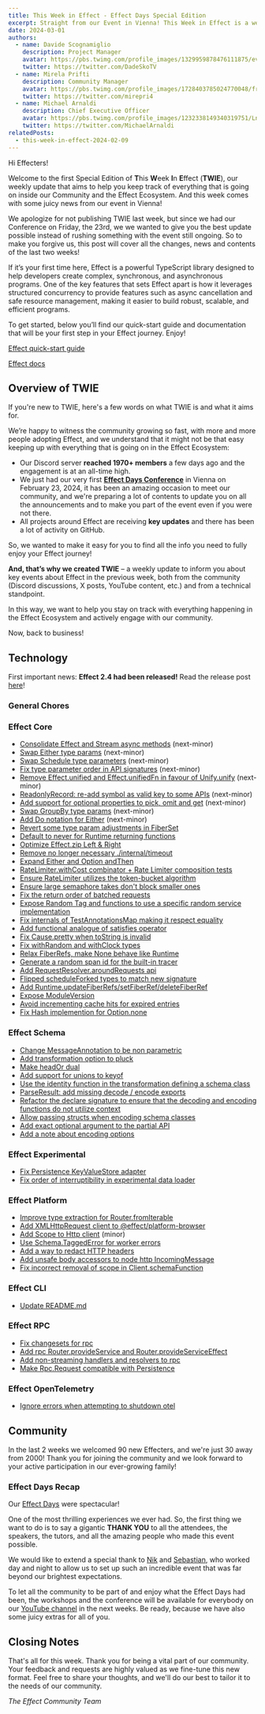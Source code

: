 ```yaml
---
title: This Week in Effect - Effect Days Special Edition
excerpt: Straight from our Event in Vienna! This Week in Effect is a weekly blog post that makes a summary of what happened in the Effect Community and Ecosystem to help you keep track of all the news, features and changes!
date: 2024-03-01
authors:
  - name: Davide Scognamiglio
    description: Project Manager
    avatar: https://pbs.twimg.com/profile_images/1329959878476111875/evHG8VX6_400x400.jpg
    twitter: https://twitter.com/DadeSkoTV
  - name: Mirela Prifti
    description: Community Manager
    avatar: https://pbs.twimg.com/profile_images/1728403785024770048/frKphayT_400x400.jpg
    twitter: https://twitter.com/mirepri4
  - name: Michael Arnaldi
    description: Chief Executive Officer
    avatar: https://pbs.twimg.com/profile_images/1232338149340319751/Ln9nNWyk_400x400.jpg
    twitter: https://twitter.com/MichaelArnaldi
relatedPosts:
  - this-week-in-effect-2024-02-09
---
```


Hi Effecters! 

Welcome to the first Special Edition of **T**his **W**eek **I**n **E**ffect (**TWIE**), our weekly update that aims to help you keep track of everything that is going on inside our Community and the Effect Ecosystem. And this week comes with some juicy news from our event in Vienna! 

We apologize for not publishing TWIE last week, but since we had our Conference on Friday, the 23rd, we we wanted to give you the best update possible instead of rushing something with the event still ongoing. So to make you forgive us, this post will cover all the changes, news and contents of the last two weeks!

If it’s your first time here, Effect is a powerful TypeScript library designed to help developers create complex, synchronous, and asynchronous programs. One of the key features that sets Effect apart is how it leverages structured concurrency to provide features such as async cancellation and safe resource management, making it easier to build robust, scalable, and efficient programs.

To get started, below you’ll find our quick-start guide and documentation that will be your first step in your Effect journey. Enjoy!

[Effect quick-start guide](/docs/quickstart)

[Effect docs](/docs/introduction)

## Overview of TWIE

If you're new to TWIE, here's a few words on what TWIE is and what it aims for.

We’re happy to witness the community growing so fast, with more and more people adopting Effect, and we understand that it might not be that easy keeping up with everything that is going on in the Effect Ecosystem:

- Our Discord server **reached 1970+ members** a few days ago and the engagement is at an all-time high.
- We just had our very first **[Effect Days Conference](/events/effect-days)** in Vienna on February 23, 2024, it has been an amazing occasion to meet our community, and we're preparing a lot of contents to update you on all the announcements and to make you part of the event even if you were not there.
- All projects around Effect are receiving **key updates** and there has been a lot of activity on GitHub.

So, we wanted to make it easy for you to find all the info you need to fully enjoy your Effect journey!

**And, that’s why we created TWIE** – a weekly update to inform you about key events about Effect in the previous week, both from the community (Discord discussions, X posts, YouTube content, etc.) and from a technical standpoint.

In this way, we want to help you stay on track with everything happening in the Effect Ecosystem and actively engage with our community.

Now, back to business!

## Technology

First important news: **Effect 2.4 had been released!** Read the release post [here](https://effect.website/blog/release-2.4)!

### General Chores


### Effect Core
+ [Consolidate Effect and Stream async methods](https://github.com/Effect-TS/effect/pull/2087) (next-minor)
+ [Swap Either type params](https://github.com/Effect-TS/effect/pull/2102) (next-minor)
+ [Swap Schedule type parameters](https://github.com/Effect-TS/effect/pull/2155) (next-minor)
+ [Fix type parameter order in API signatures](https://github.com/Effect-TS/effect/pull/2156) (next-minor)
+ [Remove Effect.unified and Effect.unifiedFn in favour of Unify.unify](https://github.com/Effect-TS/effect/pull/2158) (next-minor)
+ [ReadonlyRecord: re-add symbol as valid key to some APIs](https://github.com/Effect-TS/effect/pull/2164) (next-minor)
+ [Add support for optional properties to pick, omit and get](https://github.com/Effect-TS/effect/pull/2161) (next-minor)
+ [Swap GroupBy type params](https://github.com/Effect-TS/effect/pull/2169) (next-minor)
+ [Add Do notation for Either](https://github.com/Effect-TS/effect/pull/2157) (next-minor)
+ [Revert some type param adjustments in FiberSet](https://github.com/Effect-TS/effect/pull/2094)
+ [Default to never for Runtime returning functions](https://github.com/Effect-TS/effect/pull/2096)
+ [Optimize Effect.zip Left & Right](https://github.com/Effect-TS/effect/pull/2099)
+ [Remove no longer necessary ./internal/timeout](https://github.com/Effect-TS/effect/pull/2098)
+ [Expand Either and Option andThen](https://github.com/Effect-TS/effect/pull/2103)
+ [RateLimiter.withCost combinator + Rate Limiter composition tests](https://github.com/Effect-TS/effect/pull/2090)
+ [Ensure RateLimiter utilizes the token-bucket algorithm](https://github.com/Effect-TS/effect/pull/2097)
+ [Ensure large semaphore takes don't block smaller ones](https://github.com/Effect-TS/effect/pull/2107)
+ [Fix the return order of batched requests](https://github.com/Effect-TS/effect/pull/2114)
+ [Expose Random Tag and functions to use a specific random service implementation](https://github.com/Effect-TS/effect/pull/2137)
+ [Fix internals of TestAnnotationsMap making it respect equality](https://github.com/Effect-TS/effect/pull/2138)
+ [Add functional analogue of satisfies operator](https://github.com/Effect-TS/effect/pull/2080)
+ [Fix Cause.pretty when toString is invalid](https://github.com/Effect-TS/effect/pull/2143)
+ [Fix withRandom and withClock types](https://github.com/Effect-TS/effect/pull/2144)
+ [Relax FiberRefs, make None behave like Runtime](https://github.com/Effect-TS/effect/pull/2139)
+ [Generate a random span id for the built-in tracer](https://github.com/Effect-TS/effect/pull/2147)
+ [Add RequestResolver.aroundRequests api](https://github.com/Effect-TS/effect/pull/2145)
+ [Flipped scheduleForked types to match new signature](https://github.com/Effect-TS/effect/pull/2148)
+ [Add Runtime.updateFiberRefs/setFiberRef/deleteFiberRef](https://github.com/Effect-TS/effect/pull/2149)
+ [Expose ModuleVersion](https://github.com/Effect-TS/effect/pull/2142)
+ [Avoid incrementing cache hits for expired entries](https://github.com/Effect-TS/effect/pull/2159)
+ [Fix Hash implemention for Option.none](https://github.com/Effect-TS/effect/pull/2165)

### Effect Schema
+ [Change MessageAnnotation to be non parametric](https://github.com/Effect-TS/effect/pull/2170)
+ [Add transformation option to pluck](https://github.com/Effect-TS/effect/pull/2108)
+ [Make headOr dual](https://github.com/Effect-TS/effect/pull/2110)
+ [Add support for unions to keyof](https://github.com/Effect-TS/effect/pull/2111)
+ [Use the identity function in the transformation defining a schema class](https://github.com/Effect-TS/effect/pull/2121)
+ [ParseResult: add missing decode / encode exports](https://github.com/Effect-TS/effect/pull/2124)
+ [Refactor the declare signature to ensure that the decoding and encoding functions do not utilize context](https://github.com/Effect-TS/effect/pull/2123)
+ [Allow passing structs when encoding schema classes](https://github.com/Effect-TS/effect/pull/2128)
+ [Add exact optional argument to the partial API](https://github.com/Effect-TS/effect/pull/2141)
+ [Add a note about encoding options](https://github.com/Effect-TS/effect/pull/2166)

### Effect Experimental
+ [Fix Persistence KeyValueStore adapter](https://github.com/Effect-TS/effect/pull/2115)
+ [Fix order of interruptibility in experimental data loader](https://github.com/Effect-TS/effect/pull/2163)

### Effect Platform
+ [Improve type extraction for Router.fromIterable](https://github.com/Effect-TS/effect/pull/2091)
+ [Add XMLHttpRequest client to @effect/platform-browser](https://github.com/Effect-TS/effect/pull/2117)
+ [Add Scope to Http client](https://github.com/Effect-TS/effect/pull/2119) (minor)
+ [Use Schema.TaggedError for worker errors](https://github.com/Effect-TS/effect/pull/2133)
+ [Add a way to redact HTTP headers](https://github.com/Effect-TS/effect/pull/2122)
+ [Add unsafe body accessors to node http IncomingMessage](https://github.com/Effect-TS/effect/pull/2150)
+ [Fix incorrect removal of scope in Client.schemaFunction](https://github.com/Effect-TS/effect/pull/2152)

### Effect CLI
+ [Update README.md](https://github.com/Effect-TS/effect/pull/2125)

### Effect RPC
+ [Fix changesets for rpc](https://github.com/Effect-TS/effect/pull/2081)
+ [Add rpc Router.provideService and Router.provideServiceEffect](https://github.com/Effect-TS/effect/pull/2092)
+ [Add non-streaming handlers and resolvers to rpc](https://github.com/Effect-TS/effect/pull/2100)
+ [Make Rpc.Request compatible with Persistence](https://github.com/Effect-TS/effect/pull/2106)

### Effect OpenTelemetry
+ [Ignore errors when attempting to shutdown otel](https://github.com/Effect-TS/effect/pull/2131)

## Community

In the last 2 weeks we welcomed 90 new Effecters, and we're just 30 away from 2000! Thank you for joining the community and we look forward to your active participation in our ever-growing family!

### Effect Days Recap

Our [Effect Days](/events/effect-days) were spectacular! 

One of the most thrilling experiences we ever had. So, the first thing we want to do is to say a gigantic **THANK YOU** to all the attendees, the speakers, the tutors, and all the amazing people who made this event possible.

We would like to extend a special thank to [Nik](https://twitter.com/nikgraf) and [Sebastian](https://twitter.com/thefubhy), who worked day and night to allow us to set up such an incredible event that was far beyond our brightest expectations.

To let all the community to be part of and enjoy what the Effect Days had been, the workshops and the conference will be available for everybody on our [YouTube channel](https://www.youtube.com/@effect-ts) in the next weeks. Be ready, because we have also some juicy extras for all of you.


## Closing Notes

That's all for this week. Thank you for being a vital part of our community. Your feedback and requests are highly valued as we fine-tune this new format. Feel free to share your thoughts, and we'll do our best to tailor it to the needs of our community.

_The Effect Community Team_
